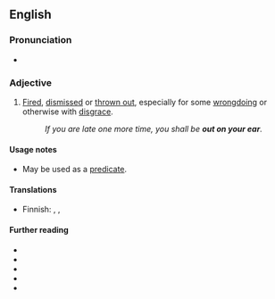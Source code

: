 ==English==

===Pronunciation===
* {{audio|en|En-au-out on one's ear.ogg|Audio (AU)}}

===Adjective===
{{en-adj|-}}

# {{lb|en|informal}} [[fired|Fired]], [[dismissed]] or [[throw out|thrown out]], especially for some [[wrongdoing]] or otherwise with [[disgrace]].
#: ''If you are late one more time, you shall be '''out on your ear'''.''

====Usage notes====
* May be used as a [[predicate]].

====Translations====
{{trans-top|fired, dismissed}}
* Finnish: {{t|fi|[[heittää]] [[pellolle]]}}, {{t|fi|[[ajaa]] [[pellolle]]}}, {{t+|fi|erottaa}}
{{trans-mid}}
{{trans-bottom}}

====Further reading====
* {{R:Collins|out on your ear}}
* {{R:Collins|out on ones ear}}
* {{R:Macmillan|be out on your ear}}
* {{R:Cambridge|be out on your ear}}
* {{R:Longman|be out on your ear}}